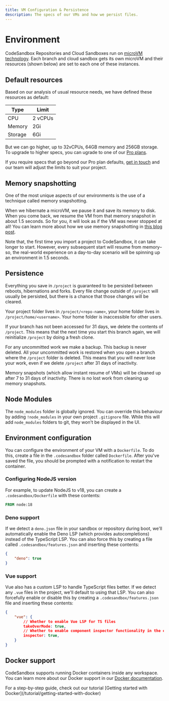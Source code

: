 ```yaml
---
title: VM Configuration & Persistence
description: The specs of our VMs and how we persist files.
---
```



# Environment

CodeSandbox Repositories and Cloud Sandboxes run on [microVM technology](https://codesandbox.io/blog/how-we-clone-a-running-vm-in-2-seconds). Each branch and cloud sandbox gets its own microVM and their resources (shown below) are set to each one of these instances.

## Default resources

Based on our analysis of usual resource needs, we have defined these resources as default:

| Type    | Limit   |
| ------- | ------- |
| CPU     | 2 vCPUs |
| Memory  | 2Gi     |
| Storage | 6Gi     |

But we can go higher, up to 32vCPUs, 64GB memory and 256GB storage. To upgrade to higher specs, you can ugrade to one of our [Pro plans](https://codesandbox.io/pro).

If you require specs that go beyond our Pro plan defaults, [get in touch](mailto:support@codesandbox.io) and our team will adjust the limits to suit your project.

## Memory snapshotting

One of the most unique aspects of our environments is the use of a technique called memory snapshotting.

When we hibernate a microVM, we pause it and save its memory to disk. When you come back, we resume the VM from that memory snapshot in about 1.5 seconds. So for you, it will look as if the VM was never stopped at all! You can learn more about how we use memory snapshotting in [this blog post](https://codesandbox.io/blog/how-we-clone-a-running-vm-in-2-seconds).

Note that, the first time you import a project to CodeSandbox, it can take longer to start. However, every subsequent start will resume from memory–so, the real-world experience on a day-to-day scenario will be spinning up an environment in 1.5 seconds.

## Persistence

Everything you save in `/project` is guaranteed to be persisted between reboots, hibernations and forks. Every file change outside of `/project` will usually be persisted, but there is a chance that those changes will be cleared.

Your project folder lives in `/project/<repo-name>`, your home folder lives in `/project/home/<username>`. Your home folder is inaccessible for other users.

If your branch has not been accessed for 31 days, we delete the contents of `/project`. This means that the next time you start this branch again, we will reinitialize `/project` by doing a fresh clone.

For any uncommitted work we make a backup. This backup is never deleted. All your uncommitted work is restored when you open a branch where the `/project` folder is deleted. This means that you will never lose your work, even if we delete `/project` after 31 days of inactivity.

Memory snapshots (which allow instant resume of VMs) will be cleaned up after 7 to 31 days of inactivity. There is no lost work from cleaning up memory snapshots.

## Node Modules

The `node_modules` folder is globally ignored. You can override this behaviour by adding `!node_modules` in your own project `.gitignore` file. While this will add `node_modules` folders to git, they won't be displayed in the UI.

## Environment configuration

You can configure the environment of your VM with a `Dockerfile`. To do this, create a file in the `.codesandbox` folder called `Dockerfile`. After you've saved the file, you should be prompted with a notification to restart the container.

### Configuring NodeJS version

For example, to update NodeJS to v18, you can create a `.codesandbox/Dockerfile` with these contents:

```dockerfile
FROM node:18
```

### Deno support

If we detect a `deno.json` file in your sandbox or repository during boot, we'll automatically enable the Deno LSP (which provides autocompletions) instead of the TypeScript LSP. You can also force this by creating a file called `.codesandbox/features.json` and inserting these contents:

```json
{
    "deno": true
}
```

### Vue support

Vue also has a custom LSP to handle TypeScript files better. If we detect any `.vue` files in the project, we'll default to using that LSP. You can also forcefully enable or disable this by creating a `.codesandbox/features.json` file and inserting these contents:

```json
{
    "vue": {
        // Whether to enable Vue LSP for TS files
        takeOverMode: true,
        // Whether to enable component inspector functionality in the editor for Vue
        inspector: true,
    }
}
```

## Docker support

CodeSandbox supports running Docker containers inside any workspace. You can learn more about our Docker support in our [Docker documentation](/learn/environment/docker).

<Callout emoji="⭑">
For a step-by-step guide, check out our tutorial [Getting started with Docker](/tutorial/getting-started-with-docker)
</Callout>

